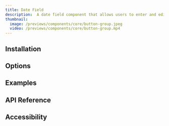 ---
title: Date Field
description:  A date field component that allows users to enter and edit date values using a keyboard.
thumbnail:
  image: /previews/components/core/button-group.jpeg
  video: /previews/components/core/button-group.mp4
---

<ComponentPreview name="demos/components/core/date-field/basic" className="max-w-[150px]" />

## Installation

## Options

## Examples

## API Reference

## Accessibility
